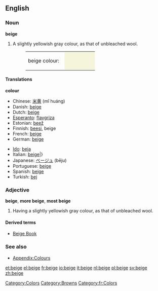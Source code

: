 ==English==

===Noun===
{{wikipedia}}
'''beige'''
# A slightly yellowish gray colour, as that of unbleached wool.
#:<table><tr><td>beige colour: &nbsp;</td><td bgcolor="#F5F5DC" width="80">&nbsp; </td></tr></table>

====Translations====
'''colour'''
{{top}}
*Chinese: [[米黄]] (mǐ huáng)
*Danish: [[beige]]
*Dutch: [[beige]]
*[[Esperanto]]: [[flavgriza]]
*Estonian: [[beež]]
*Finnish: [[beesi]], beige
*French: [[beige]]
*German: [[beige]]
{{mid}}
*[[Ido]]: [[beja]]
*Italian: [[beige]]|}
*Japanese: [[ベージュ]] (bēju)
*Portuguese: [[beige]]
*Spanish: [[beige]]
*Turkish: [[bej]]
{{bottom}}

===Adjective===
'''beige''', '''more beige''', '''most beige'''
# Having a slightly yellowish gray colour, as that of unbleached wool.

====Derived terms====
*[[Beige Book]]

===See also===
*[[Wiktionary_Appendix:Colours|Appendix:Colours]]

[[Category:Colors]]
[[Category:Browns]]
[[Category:fr:Colors]]

[[et:beige]]
[[el:beige]]
[[fr:beige]]
[[io:beige]]
[[it:beige]]
[[nl:beige]]
[[pl:beige]]
[[sv:beige]]
[[zh:beige]]